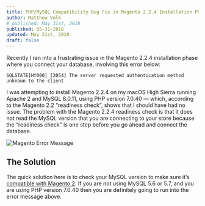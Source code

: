 ```yaml
---
title: PHP/MySQL Compatibility Bug Fix in Magento 2.2.4 Installation Phase
author: Matthew Volk
# published: May 31st, 2018
published: 05-31-2018
updated: May 31st, 2018
draft: false
---
```


Recently I ran into a frustrating issue in the Magento 2.2.4 installation phase where you connect your database, involving this error below:

```shell
SQLSTATE[HY000] [2054] The server requested authentication method unknown to the client
```

I was attempting to install Magento 2.2.4 on my macOS High Sierra running Apache 2 and MySQL 8.0.11, using PHP version 7.0.40 — which, according to the Magento 2.2 “readiness check”, shows that I should have had no issue. The problem with the Magento 2.2.4 readiness check is that it does not read the MySQL version that you are connecting to your store because the “readiness check” is one step before you go ahead and connect the database.

![Magento Error Message](/_posts/bug-identified-in-magento-2-2-4-installation-phase-1.png)

## The Solution

The quick solution here is to check your MySQL version to make sure it’s [compatible with Magento 2](https://devdocs.magento.com/guides/v2.2/install-gde/system-requirements-tech.html). If you are not using MySQL 5.6 or 5.7, and you are using PHP version 7.0.40 then you are definitely going to run into the error message above.
